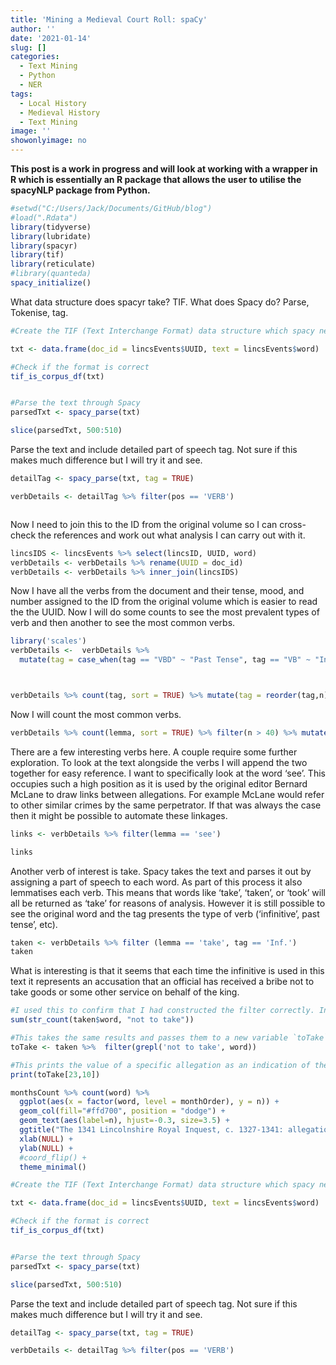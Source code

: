 ```yaml
---
title: 'Mining a Medieval Court Roll: spaCy'
author: ''
date: '2021-01-14'
slug: []
categories:
  - Text Mining
  - Python
  - NER
tags:
  - Local History
  - Medieval History
  - Text Mining
image: ''
showonlyimage: no
---
```

**This post is a work in progress and will look at working with a wrapper in R which is essentially an R package that allows the user to utilise the spacyNLP package from Python. **

```r
#setwd("C:/Users/Jack/Documents/GitHub/blog")
#load(".Rdata")
library(tidyverse)
library(lubridate)
library(spacyr)
library(tif)
library(reticulate)
#library(quanteda)
spacy_initialize()
```

What data structure does spacyr take? TIF. What does Spacy do? Parse, Tokenise, tag.


```r
#Create the TIF (Text Interchange Format) data structure which spacy needs as an input

txt <- data.frame(doc_id = lincsEvents$UUID, text = lincsEvents$word)

#Check if the format is correct
tif_is_corpus_df(txt)


#Parse the text through Spacy
parsedTxt <- spacy_parse(txt)

slice(parsedTxt, 500:510)

```

Parse the text and include detailed part of speech tag. Not sure if this makes much difference but I will try it and see.

```r
detailTag <- spacy_parse(txt, tag = TRUE)

verbDetails <- detailTag %>% filter(pos == 'VERB')



```

Now I need to join this to the ID from the original volume so I can cross-check the references and work out what analysis I can carry out with it.

```r
lincsIDS <- lincsEvents %>% select(lincsID, UUID, word)
verbDetails <- verbDetails %>% rename(UUID = doc_id)
verbDetails <- verbDetails %>% inner_join(lincsIDS)
```

Now I have all the verbs from the document and their tense, mood, and number assigned to the ID from the original volume which is easier to read the the UUID. Now I will do some counts to see the most prevalent types of verb and then another to see the most common verbs.

```r
library('scales')
verbDetails <-  verbDetails %>% 
  mutate(tag = case_when(tag == "VBD" ~ "Past Tense", tag == "VB" ~ "Inf.", tag == "VBN" ~ "Past Ptp", tag == "VBG" ~ "Gerund/Pres Ptp", tag == "MD" ~ "Aux", tag == "VBP" ~ "Pres.non3P", tag == "VBZ" ~ "Pres.3rdPer"))



verbDetails %>% count(tag, sort = TRUE) %>% mutate(tag = reorder(tag,n)) %>% ggplot(aes(tag, n)) + geom_col(fill="#ffd700") + scale_x_discrete(labels = label_wrap(4)) + xlab(NULL) + coord_flip() + theme_minimal()
```


Now I will count the most common verbs.

```r
verbDetails %>% count(lemma, sort = TRUE) %>% filter(n > 40) %>% mutate(lemma = reorder(lemma,n)) %>% ggplot(aes(lemma, n)) + geom_col(fill="#ffd700") + xlab(NULL) + coord_flip() + theme_minimal()
```

There are a few interesting verbs here. A couple require some further exploration. To look at the text alongside the verbs I will append the two together for easy reference. I want to specifically look at the word 'see'. This occupies such a high position as it is used by the original editor Bernard McLane to draw links between allegations. For example McLane would refer to other similar crimes by the same perpetrator. If that was always the case then it might be possible to automate these linkages.

```r
links <- verbDetails %>% filter(lemma == 'see')

links
```


Another verb of interest is take. Spacy takes the text and parses it out by assigning a part of speech to each word. As part of this process it also lemmatises each verb. This means that words like 'take', 'taken', or 'took' will all be returned as 'take' for reasons of analysis. However it is still possible to see the original word and the tag presents the type of verb ('infinitive', past tense', etc).

```r
taken <- verbDetails %>% filter (lemma == 'take', tag == 'Inf.')
taken
```

What is interesting is that it seems that each time the infinitive is used in this text it represents an accusation that an official has received a bribe not to take goods or some other service on behalf of the king.

```r
#I used this to confirm that I had constructed the filter correctly. In each instance it returns 37 values.
sum(str_count(taken$word, "not to take"))

#This takes the same results and passes them to a new variable `toTake`
toTake <- taken %>%  filter(grepl('not to take', word))

#This prints the value of a specific allegation as an indication of the type of charge
print(toTake[23,10])
```

```r
monthsCount %>% count(word) %>% 
  ggplot(aes(x = factor(word, level = monthOrder), y = n)) + 
  geom_col(fill="#ffd700", position = "dodge") +
  geom_text(aes(label=n), hjust=-0.3, size=3.5) +
  ggtitle("The 1341 Lincolnshire Royal Inquest, c. 1327-1341: allegations by month") +
  xlab(NULL) +
  ylab(NULL) +
  #coord_flip() +
  theme_minimal()
```

```r
#Create the TIF (Text Interchange Format) data structure which spacy needs as an input

txt <- data.frame(doc_id = lincsEvents$UUID, text = lincsEvents$word)

#Check if the format is correct
tif_is_corpus_df(txt)


#Parse the text through Spacy
parsedTxt <- spacy_parse(txt)

slice(parsedTxt, 500:510)

```


Parse the text and include detailed part of speech tag. Not sure if this makes much difference but I will try it and see.

```r
detailTag <- spacy_parse(txt, tag = TRUE)

verbDetails <- detailTag %>% filter(pos == 'VERB')



```



